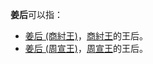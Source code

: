 {{noteTA
|1=后
}}
'''姜后'''可以指：
* [[姜后_(商紂王)|姜后 (商紂王)]]，[[商紂王|商紂王]]的王后。
* [[姜后_(周宣王)|姜后 (周宣王)]]，[[周宣王|周宣王]]的王后。

{{disambig|Cat=二字封號消歧義}}